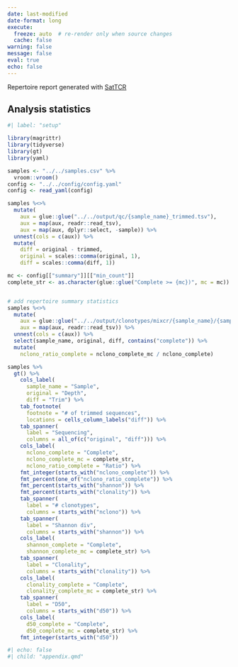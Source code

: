 ```yaml
---
date: last-modified
date-format: long
execute:
  freeze: auto  # re-render only when source changes
  cache: false
warning: false
message: false
eval: true
echo: false
---
```


Repertoire report generated with [SatTCR](https://github.com/Ong-Research/SatTCR)

## Analysis statistics {.unnumbered}


```r
#| label: "setup"

library(magrittr)
library(tidyverse)
library(gt)
library(yaml)

samples <- "../../samples.csv" %>%
  vroom::vroom()
config <- "../../config/config.yaml"
config <- read_yaml(config)

samples %<>%
  mutate(
    aux = glue::glue("../../output/qc/{sample_name}_trimmed.tsv"),
    aux = map(aux, readr::read_tsv),
    aux = map(aux, dplyr::select, -sample)) %>%
  unnest(cols = c(aux)) %>%
  mutate(
    diff = original - trimmed,
    original = scales::comma(original, 1),
    diff = scales::comma(diff, 1))

mc <- config[["summary"]][["min_count"]]
complete_str <- as.character(glue::glue("Complete >= {mc})", mc = mc))


# add repertoire summary statistics
samples %<>%
  mutate(
    aux = glue::glue("../../output/clonotypes/mixcr/{sample_name}/{sample_name}_summary.tsv"),
    aux = map(aux, readr::read_tsv)) %>%
  unnest(cols = c(aux)) %>%
  select(sample_name, original, diff, contains("complete")) %>%
  mutate(
    nclono_ratio_complete = nclono_complete_mc / nclono_complete)

samples %>%
  gt() %>%
    cols_label(
      sample_name = "Sample",
      original = "Depth",
      diff = "Trim") %>%
    tab_footnote(
      footnote = "# of trimmed sequences",
      locations = cells_column_labels("diff")) %>%
    tab_spanner(
      label = "Sequencing",
      columns = all_of(c("original", "diff"))) %>%
    cols_label(
      nclono_complete = "Complete",
      nclono_complete_mc = complete_str,
      nclono_ratio_complete = "Ratio") %>%
    fmt_integer(starts_with("nclono_complete")) %>%
    fmt_percent(one_of("nclono_ratio_complete")) %>%
    fmt_percent(starts_with("shannon")) %>%
    fmt_percent(starts_with("clonality")) %>%
    tab_spanner(
      label = "# clonotypes",
      columns = starts_with("nclono")) %>%
    tab_spanner(
      label = "Shannon div",
      columns = starts_with("shannon")) %>%
    cols_label(
      shannon_complete = "Complete",
      shannon_complete_mc = complete_str) %>%
    tab_spanner(
      label = "Clonality",
      columns = starts_with("clonality")) %>%
    cols_label(
      clonality_complete = "Complete",
      clonality_complete_mc = complete_str) %>%
    tab_spanner(
      label = "D50",
      columns = starts_with("d50")) %>%
    cols_label(
      d50_complete = "Complete",
      d50_complete_mc = complete_str) %>%
    fmt_integer(starts_with("d50"))

```

```r
#| echo: false
#| child: "appendix.qmd"

```
